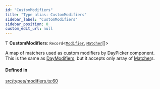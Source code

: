 ```yaml
---
id: "CustomModifiers"
title: "Type alias: CustomModifiers"
sidebar_label: "CustomModifiers"
sidebar_position: 0
custom_edit_url: null
---
```


Ƭ **CustomModifiers**: `Record`<[`Modifier`](/api/types/Modifier.md), [`Matcher`](/api/types/Matcher.md)[]\>

A map of matchers used as custom modifiers by DayPicker component. This is
the same as [DayModifiers](/api/types/DayModifiers.md), but it accepts only array of [Matcher](/api/types/Matcher.md)s.

#### Defined in

[src/types/modifiers.ts:60](https://github.com/gpbl/react-day-picker/blob/507320a5a/src/types/modifiers.ts#L60)
